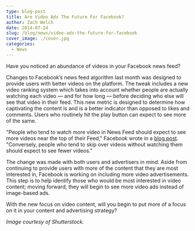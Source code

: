 ```yaml
---
type: blog-post
title: Are Video Ads The Future For Facebook?
author: Zach Welch
date: 2014-07-24
slug: /blog/news/video-ads-the-future-for-facebook
cover_image: ./cover.jpg
categories:
  - News
---
```


Have you noticed an abundance of videos in your Facebook news feed?

Changes to Facebook’s news feed algorithm last month was designed to provide users with better videos on the platform. The tweak includes a new video ranking system which takes into account whether people are actually watching each video — and for how long — before deciding who else will see that video in their feed. This new metric is designed to determine how captivating the content is and is a better indicator than opposed to likes and comments. Users who routinely hit the play button can expect to see more of the same.

"People who tend to watch more video in News Feed should expect to see more videos near the top of their Feed," Facebook wrote in a [blog post][1]. "Conversely, people who tend to skip over videos without watching them should expect to see fewer videos."

The change was made with both users and advertisers in mind. Aside from continuing to provide users with more of the content that they are most interested in, Facebook is working on including more video advertisements. This step is to help identify those who would be most interested in video content; moving forward, they will begin to see more video ads instead of image-based ads.

With the new focus on video content, will you begin to put more of a focus on it in your content and advertising strategy?

_Image courtesy of Shutterstock._

[1]: http://newsroom.fb.com/news/2014/06/news-feed-fyi-showing-better-videos/
